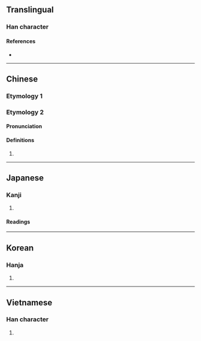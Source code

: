 {{also|岺|嶺}}
{{character info/new}}
==Translingual==

===Han character===
{{Han char|rn=46|rad=山|as=05|sn=8|four=28727|canj=UOII|ids=⿰山令}}

====References====
* {{Han ref|kx=0309.240|dkj=07993|dj=0609.200|hdz=10768.040|uh=5CAD|ud=23725|bh=CC64|bd=52324}}

----

==Chinese==

===Etymology 1===
{{zh-see|嶺}}

===Etymology 2===
{{zh-forms}}

====Pronunciation====
{{zh-pron
|m=líng
|oc=y
|ma=y
|cat=
}}

====Definitions====
{{zh-hanzi}}

# {{zh-only|岭巆}}

----

==Japanese==

===Kanji===
{{ja-kanji|grade=|rs=山05}}

# {{defn|lang=ja|sort=山05}}

====Readings====
{{ja-readings
|on=れい
|kun=
}}

----

==Korean==

===Hanja===
{{ko-hanja|hangeul=령|rv=ryeong|mr=ryŏng}}

# {{defn|lang=ko|sort=山05}}

----

==Vietnamese==

===Han character===
{{vi-hantu|[[lĩnh]]|rs=山05}}

# {{defn|lang=vi|sort=山05}}